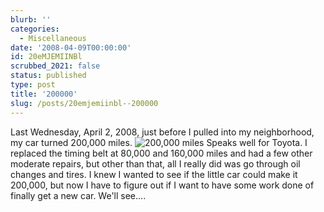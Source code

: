 ```yaml
---
blurb: ''
categories:
  - Miscellaneous
date: '2008-04-09T00:00:00'
id: 20eMJEMIINBl
scrubbed_2021: false
status: published
type: post
title: '200000'
slug: /posts/20emjemiinbl--200000
---
```


Last Wednesday, April 2, 2008, just before I pulled into my
neighborhood, my car turned 200,000 miles.
![200,000 miles](http://www.alanwsmith.com/blog/wp-content/uploads/20080402-snaps-0039.jpg)
Speaks well for Toyota. I replaced the timing belt at 80,000 and
160,000 miles and had a few other moderate repairs, but other than
that, all I really did was go through oil changes and tires. I knew
I wanted to see if the little car could make it 200,000, but now I
have to figure out if I want to have some work done of finally get
a new car. We'll see....
